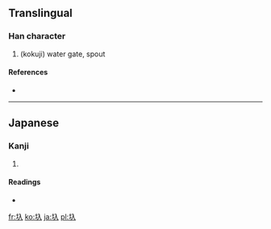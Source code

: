 ==Translingual==

===Han character===
{{Han char|rn=32|rad=土|as=02|sn=5|four=|canj=土人 (GO)}}

# (kokuji) water gate, spout

====References====
* {{Han ref|kx=0223.091|dkj=04879|dj=0455.110|hdz=10417.101|uh=5726|ud=22310}}

----

==Japanese==

===Kanji===
{{ja-kanji|grade=|rs=土02}}

# {{defn|lang=ja|sort=土02}}

====Readings====
* {{ja-readings|on=|kun=[[いり]] (iri)}}

[[fr:圦]]
[[ko:圦]]
[[ja:圦]]
[[pl:圦]]